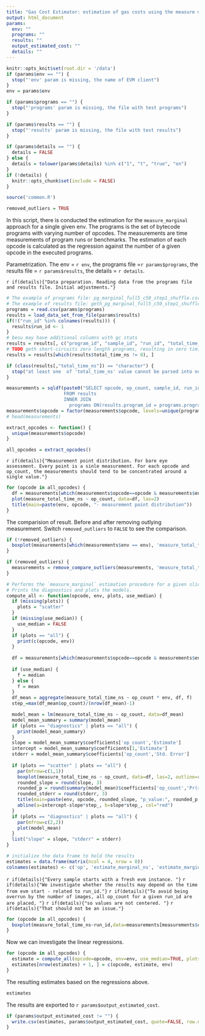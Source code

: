 ```yaml
---
title: "Gas Cost Estimator: estimation of gas costs using the measure marginal method"
output: html_document
params:
  env: ""
  programs: ""
  results: ""
  output_estimated_cost: ""
  details: ""
---
```


```r
knitr::opts_knit$set(root.dir = '/data')
if (params$env == "") {
  stop("'env' param is missing, the name of EVM client")
}
env = params$env

if (params$programs == "") {
  stop("'programs' param is missing, the file with test programs")
}

if (params$results == "") {
  stop("'results' param is missing, the file with test results")
}

if (params$details == "") {
  details = FALSE
} else {
  details = tolower(params$details) %in% c("1", "t", "true", "on")
}
if (!details) {
  knitr::opts_chunk$set(include = FALSE)
}

source('common.R')

removed_outliers = TRUE
```

In this script, there is conducted the estimation for the `measure_marginal` approach for a single given env.
The programs is the set of bytecode programs with varying number of opcodes. 
The measurements are time measurements of program runs or benchmarks.
The estimation of each opcode is calculated as the regression against the number of a given opcode in the executed programs.

Parametrization. The env = `r env`, the programs file =`r params$programs`, the results file = `r params$results`, the details = `r details`.

`r if(details){"Data preparation. Reading data from the programs file and results file. Initial adjustments."}`

```r
# The example of programs file: pg_marginal_full5_c50_step1_shuffle.csv .
# The example of results file: geth_pg_marginal_full5_c50_step1_shuffle_50_4.csv
programs = read.csv(params$programs)
results = load_data_set_from_file(params$results)
if(!("run_id" %in% colnames(results))) {
  results$run_id <- 1
}
# besu may have additional columns with gc stats
results = results[, c("program_id", "sample_id", "run_id", "total_time_ns")]
# TODO geth short-circuits zero length programs, resulting in zero timing somehow. Drop these more elegantly, not based on measure_total_time_ns
results = results[which(results$total_time_ns != 0), ]

if (class(results[,"total_time_ns"]) == "character") {
  stop("at least one  of 'total_time_ns' value cannot be parsed into numeric type")
}
```

```r
measurements = sqldf(paste0("SELECT opcode, op_count, sample_id, run_id, total_time_ns as measure_total_time_ns, '", env, "' as env, results.program_id
                     FROM results
                     INNER JOIN
                       programs ON(results.program_id = programs.program_id)"))
measurements$opcode = factor(measurements$opcode, levels=unique(programs$opcode))
# head(measurements)

extract_opcodes <- function() {
  unique(measurements$opcode)
}

all_opcodes = extract_opcodes()
```

`r if(details){"Measurement point distribution. For bare eye assessment. Every point is a sinle measurement. For each opcode and op_count, the measurements should tend to be concentrated around a single value."}`

```r
for (opcode in all_opcodes) {
  df = measurements[which(measurements$opcode==opcode & measurements$env==env),]
  plot(measure_total_time_ns ~ op_count, data=df, las=2)
  title(main=paste(env, opcode, "- measurement point distribution"))
}
```

The comparision of result. Before and after removing outlying measurement.
Switch `removed_outliers` to `FALSE` to see the comparison.

```r
if (!removed_outliers) {
  boxplot(measurements[which(measurements$env == env), 'measure_total_time_ns'] ~ measurements[which(measurements$env == env), 'opcode'], las=2, outline=TRUE, log='y', main=paste(env, 'all'))
}
```

```r
if (removed_outliers) {
  measurements = remove_compare_outliers(measurements, 'measure_total_time_ns', c(env))
}
```

```r
# Performs the `measure_marginal` estimation procedure for a given slice of the data.
# Prints the diagnostics and plots the models.
compute_all <- function(opcode, env, plots, use_median) {
  if (missing(plots)) {
    plots = "scatter"
  }
  if (missing(use_median)) {
    use_median = FALSE
  }
  if (plots == "all") {
    print(c(opcode, env))
  }
  
  df = measurements[which(measurements$opcode==opcode & measurements$env==env),]
  
  if (use_median) {
    f = median
  } else {
    f = mean
  }
  df_mean = aggregate(measure_total_time_ns ~ op_count * env, df, f)
  step_=max(df_mean$op_count)/(nrow(df_mean)-1)

  model_mean = lm(measure_total_time_ns ~ op_count, data=df_mean)
  model_mean_summary = summary(model_mean)
  if (plots == "diagnostics" | plots == "all") {
    print(model_mean_summary)
  }
  slope = model_mean_summary$coefficients['op_count','Estimate']
  intercept = model_mean_summary$coefficients[1,'Estimate']
  stderr = model_mean_summary$coefficients['op_count','Std. Error']
  
  if (plots == "scatter" | plots == "all") {
    par(mfrow=c(1,1))
    boxplot(measure_total_time_ns ~ op_count, data=df, las=2, outline=removed_outliers)
    rounded_slope = round(slope, 3)
    rounded_p = round(summary(model_mean)$coefficients['op_count','Pr(>|t|)'], 3)
    rounded_stderr = round(stderr, 3)
    title(main=paste(env, opcode, rounded_slope, "p_value:", rounded_p, "StdErr:", rounded_stderr))
    abline(a=intercept-slope*step_, b=slope*step_, col="red")
  }
  if (plots == "diagnostics" | plots == "all") {
    par(mfrow=c(2,2))
    plot(model_mean)
  }
  list("slope" = slope, "stderr" = stderr)
}
```

```r
# initialize the data frame to hold the results
estimates = data.frame(matrix(ncol = 4, nrow = 0))
colnames(estimates) <- c('op', 'estimate_marginal_ns', 'estimate_marginal_ns_stderr', 'env')
```

`r if(details){"Every sample starts with a fresh evm instance. "}`
`r if(details){"We investigate whether the results may depend on the time from evm start - related to run_id."}`
`r if(details){"To avoid being overrun by the number of images, all op_count for a given run_id are are placed, "}`
`r if(details){"so values are not centered. "}`
`r if(details){"That should not be an issue."}`

```r
for (opcode in all_opcodes) {
  boxplot(measure_total_time_ns~run_id,data=measurements[measurements$opcode == opcode,], main=opcode)
}
```

Now we can investigate the linear regressions.

```r
for (opcode in all_opcodes) {
  estimate = compute_all(opcode=opcode, env=env, use_median=TRUE, plots=ifelse(details,'all','scatter'))
  estimates[nrow(estimates) + 1, ] = c(opcode, estimate, env)
}
```

The resulting estimates based on the regressions above.

```r
estimates
```

The results are exported to `r params$output_estimated_cost`.

```r
if (params$output_estimated_cost != "") {
  write.csv(estimates, params$output_estimated_cost, quote=FALSE, row.names=FALSE)
}
```
